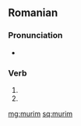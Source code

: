 ==Romanian==

===Pronunciation===
* {{IPA|[muˈrim]|lang=ro}}

===Verb===
{{head|ro|verb form}}

# {{ro-form-verb|1p|pres|muri}}
# {{ro-form-verb|1p|sub|muri}}

[[mg:murim]]
[[sq:murim]]